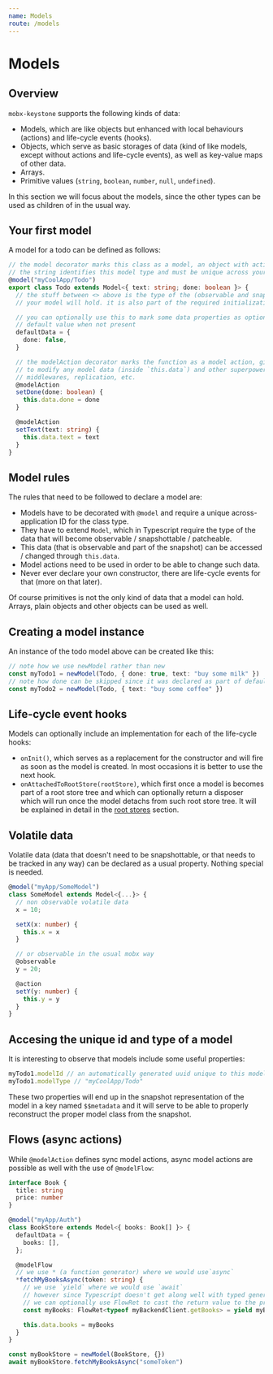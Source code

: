 ```yaml
---
name: Models
route: /models
---
```


# Models

## Overview

`mobx-keystone` supports the following kinds of data:

- Models, which are like objects but enhanced with local behaviours (actions) and life-cycle events (hooks).
- Objects, which serve as basic storages of data (kind of like models, except without actions and life-cycle events), as well as key-value maps of other data.
- Arrays.
- Primitive values (`string`, `boolean`, `number`, `null`, `undefined`).

In this section we will focus about the models, since the other types can be used as children of in the usual way.

## Your first model

A model for a todo can be defined as follows:

```ts
// the model decorator marks this class as a model, an object with actions, etc.
// the string identifies this model type and must be unique across your whole application
@model("myCoolApp/Todo")
export class Todo extends Model<{ text: string; done: boolean }> {
  // the stuff between <> above is the type of the (observable and snapshottable) data
  // your model will hold. it is also part of the required initialization data of the model

  // you can optionally use this to mark some data properties as optional and give them a
  // default value when not present
  defaultData = {
    done: false,
  }

  // the modelAction decorator marks the function as a model action, giving it access
  // to modify any model data (inside `this.data`) and other superpowers such as action
  // middlewares, replication, etc.
  @modelAction
  setDone(done: boolean) {
    this.data.done = done
  }

  @modelAction
  setText(text: string) {
    this.data.text = text
  }
}
```

## Model rules

The rules that need to be followed to declare a model are:

- Models have to be decorated with `@model` and require a unique across-application ID for the class type.
- They have to extend `Model`, which in Typescript require the type of the data that will become observable / snapshottable / patcheable.
- This data (that is observable and part of the snapshot) can be accessed / changed through `this.data`.
- Model actions need to be used in order to be able to change such data.
- Never ever declare your own constructor, there are life-cycle events for that (more on that later).

Of course primitives is not the only kind of data that a model can hold. Arrays, plain objects and other objects can be used as well.

## Creating a model instance

An instance of the todo model above can be created like this:

```ts
// note how we use newModel rather than new
const myTodo1 = newModel(Todo, { done: true, text: "buy some milk" })
// note how done can be skipped since it was declared as part of defaultData
const myTodo2 = newModel(Todo, { text: "buy some coffee" })
```

## Life-cycle event hooks

Models can optionally include an implementation for each of the life-cycle hooks:

- `onInit()`, which serves as a replacement for the constructor and will fire as soon as the model is created.
  In most occasions it is better to use the next hook.
- `onAttachedToRootStore(rootStore)`, which first once a model is becomes part of a root store tree and which can optionally return a disposer which will run once the model detachs from such root store tree.
  It will be explained in detail in the [root stores](./rootStores) section.

## Volatile data

Volatile data (data that doesn't need to be snapshottable, or that needs to be tracked in any way) can be declared as a usual property. Nothing special is needed.

```ts
@model("myApp/SomeModel")
class SomeModel extends Model<{...}> {
  // non observable volatile data
  x = 10;

  setX(x: number) {
    this.x = x
  }

  // or observable in the usual mobx way
  @observable
  y = 20;

  @action
  setY(y: number) {
    this.y = y
  }
}
```

## Accesing the unique id and type of a model

It is interesting to observe that models include some useful properties:

```ts
myTodo1.modelId // an automatically generated uuid unique to this model instance
myTodo1.modelType // "myCoolApp/Todo"
```

These two properties will end up in the snapshot representation of the model in a key named `$$metadata` and it will serve to be able to properly reconstruct the proper model class from the snapshot.

## Flows (async actions)

While `@modelAction` defines sync model actions, async model actions are possible as well with the use of `@modelFlow`:

```ts
interface Book {
  title: string
  price: number
}

@model("myApp/Auth")
class BookStore extends Model<{ books: Book[] }> {
  defaultData = {
    books: [],
  };

  @modelFlow
  // we use * (a function generator) where we would use`async`
  *fetchMyBooksAsync(token: string) {
    // we use `yield` where we would use `await`
    // however since Typescript doesn't get along well with typed generators (yet)
    // we can optionally use FlowRet to cast the return value to the proper type
    const myBooks: FlowRet<typeof myBackendClient.getBooks> = yield myBackendClient.getBooks(token)

    this.data.books = myBooks
  }
}

const myBookStore = newModel(BookStore, {})
await myBookStore.fetchMyBooksAsync("someToken")
```

